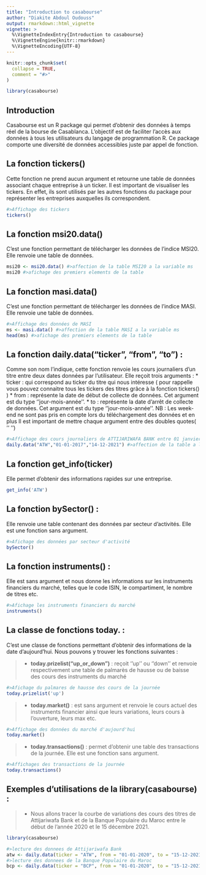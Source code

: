 ```yaml
---
title: "Introduction to casabourse"
author: "Diakite Abdoul Oudouss"
output: rmarkdown::html_vignette
vignette: >
  %\VignetteIndexEntry{Introduction to casabourse}
  %\VignetteEngine{knitr::rmarkdown}
  %\VignetteEncoding{UTF-8}
---
```


```r
knitr::opts_chunk$set(
  collapse = TRUE,
  comment = "#>"
)
```

```r
library(casabourse)
```

## Introduction
Casabourse est un R package qui permet d’obtenir des données à temps réel de la bourse de Casablanca. L’objectif est de faciliter l’accès aux données à tous les utilisateurs du langage de programmation R. Ce package comporte une diversité de données accessibles juste par appel de fonction.

## La fonction **tickers()**
 
Cette fonction ne prend aucun argument et retourne une table de données associant chaque entreprise à un ticker. Il est important de visualiser les tickers. En effet, ils sont utilisés par les autres fonctions du package pour représenter les entreprises auxquelles ils correspondent.
```r
#>Affichage des tickers
tickers()
```

## La fonction **msi20.data()**
 
C’est une fonction permettant de télécharger les données de l’indice MSI20. Elle renvoie une table de  données.
```r
msi20 <- msi20.data() #>affection de la table MSI20 a la variable ms
msi20 #>afichage des premiers elements de la table
```

## La fonction **masi.data()**
 
C’est une fonction permettant de télécharger les données de l’indice MASI. Elle renvoie une table de  données.
```r
#>Affichage des données de MASI
ms <- masi.data() #>affection de la table MASI a la variable ms
head(ms) #>afichage des premiers elements de la table
```

## La fonction **daily.data("ticker", "from", "to")** :
 
Comme son nom l’indique, cette fonction renvoie les cours journaliers d’un titre entre deux dates données par l’utilisateur. Elle reçoit trois arguments :
* ticker : qui correspond au ticker du titre qui nous intéresse ( pour rappelle vous pouvez connaitre tous les tickers des titres grâce à la fonction tickers() )
* from : représente la date de début de collecte de données. Cet argument est du type ‘’jour-mois-année’’.
* to : représente la date d’arrêt de collecte de données. Cet argument est du type ‘’jour-mois-année’’.
NB : Les week-end ne sont pas pris en compte lors du téléchargement des données et en plus Il est important de mettre chaque argument entre des doubles quotes( ‘’ ‘’)

```r
#>Affichage des cours journaliers de ATTIJARIWAFA BANK entre 01 janvier 2017 et le 14 decembre 2021
daily.data("ATW","01-01-2017","14-12-2021") #>affection de la table a la variable atw

```

 
## La fonction **get_info(ticker)**
Elle permet d'obtenir des informations rapides sur une entreprise.
```r
get_info('ATW')
```
## La fonction **bySector()** :
 
Elle renvoie une table contenant des données par secteur d’activités. Elle est une fonction sans argument.
```r
#>Afichage des données par secteur d'activité
bySector()
```

 
## La fonction **instruments()** :
 
Elle est sans argument et nous donne les informations sur les instruments financiers du marché, telles que le code ISIN, le compartiment, le nombre de titres etc.

```r
#>Afichage les instruments financiers du marché
instruments()
```

 
## La classe de fonctions **today.** :
 
C’est une classe de fonctions permettant d’obtenir des informations de la date d’aujourd’hui. Nous pouvons y trouver les fonctions suivantes :

> - **today.prizelist("up_or_down")** : reçoit ‘’up’’ ou ‘’down’’ et renvoie respectivement une table de palmarès de hausse ou de baisse des cours des instruments du marché
```r
#>Afichage du palmares de hausse des cours de la journée
today.prizelist('up')
```

> - **today.market()** : est sans argument et renvoie le cours actuel des instruments financier ainsi que leurs variations, leurs cours à l’ouverture, leurs max etc.
```r
#>Affichage des données du marché d'aujourd'hui
today.market()
```

> - **today.transactions()** : permet d’obtenir une table des transactions de la journée. Elle est une fonction sans argument.
```r
#>Affichages des transactions de la journée
today.transactions()
```


## Exemples d'utilisations de la library(casabourse) :
> - Nous allons tracer la courbe de variations des cours des titres de Attijariwafa Bank et de la Banque Populaire du Maroc entre le début de l’année 2020 et le 15 décembre 2021.
```r
library(casabourse) 
```

```r
#>lecture des donnees de Attijariwafa Bank
atw <- daily.data(ticker = "ATW", from = "01-01-2020", to = "15-12-2021")
#>lecture des donnees de la Banque Populaire du Maroc
bcp <- daily.data(ticker = "BCP", from = "01-01-2020", to = "15-12-2021")
```


